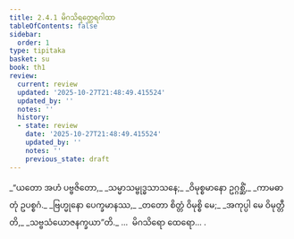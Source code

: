 ```yaml
---
title: 2.4.1 မိဂသိရတ္ထေရဂါထာ
tableOfContents: false
sidebar:
  order: 1
type: tipitaka
basket: su
book: th1
review:
  current: review
  updated: '2025-10-27T21:48:49.415524'
  updated_by: ''
  notes: ''
  history:
  - state: review
    date: '2025-10-27T21:48:49.415524'
    updated_by: ''
    notes: ''
    previous_state: draft
---
```



<ReviewStatus review={frontmatter.review} showDetails={true} />

<HypothesisAnnotation frontmatter={frontmatter} />

<DynamicBreadcrumb />

<Division number="181" book="th1" e="ch" v="19" p="255">

<Paragraph number="370" type="verses" book="th1">
_“ယတော အဟံ ပဗ္ဗဇိတော,_  
_သမ္မာသမ္ဗုဒ္ဓသာသနေ;_  
_ဝိမုစ္စမာနော ဥဂ္ဂစ္ဆိံ,_  
_ကာမဓာတုံ ဥပစ္စဂံ._  

</Paragraph>

</Division>
<Division number="182" book="th1" e="ch" v="19" p="255">

<Paragraph number="371" type="verses" book="th1">
_ဗြဟ္မုနော ပေက္ခမာနဿ,_  
_တတော စိတ္တံ ဝိမုစ္စိ မေ;_  
_အကုပ္ပါ မေ ဝိမုတ္တီတိ,_  
_သဗ္ဗသံယောဇနက္ခယာ”တိ._  


</Paragraph>
</Division>

<Paragraph number="372" type="center" book="th1">
…  မိဂသိရော ထေရော… .
</Paragraph>
